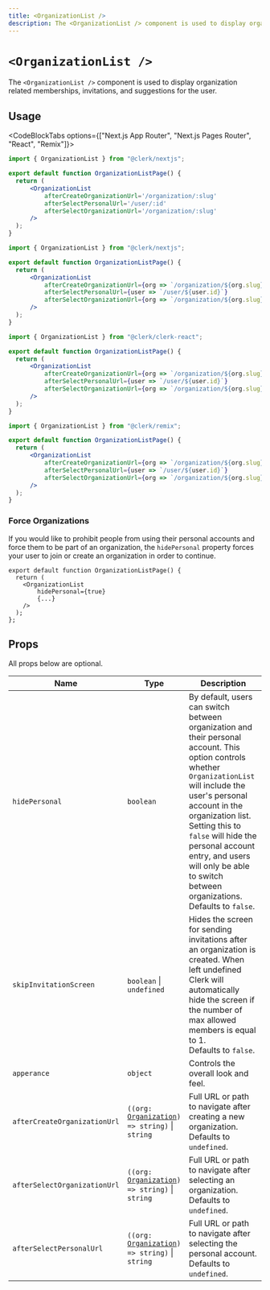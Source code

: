```yaml
---
title: <OrganizationList />
description: The <OrganizationList /> component is used to display organization related memberships, invitations, and suggestions for the user.
---
```


# `<OrganizationList />`

<Images
  alt="Organization List Example"
  width={992}
  height={568}
  src="/docs/images/ui-components/component-org_list.svg"
/>

The `<OrganizationList />` component is used to display organization related memberships, invitations, and suggestions for the user.

## Usage

<CodeBlockTabs options={["Next.js App Router", "Next.js Pages Router", "React", "Remix"]}>
```jsx copy filename="/app/discover/page.[jsx/tsx]"
import { OrganizationList } from "@clerk/nextjs";

export default function OrganizationListPage() {
  return (
      <OrganizationList
          afterCreateOrganizationUrl='/organization/:slug'
          afterSelectPersonalUrl='/user/:id'
          afterSelectOrganizationUrl='/organization/:slug'
      />
  );
}
```

```jsx copy filename="/pages/discover.[jsx/tsx]"
import { OrganizationList } from "@clerk/nextjs";

export default function OrganizationListPage() {
  return (
      <OrganizationList
          afterCreateOrganizationUrl={org => `/organization/${org.slug}`}
          afterSelectPersonalUrl={user => `/user/${user.id}`}
          afterSelectOrganizationUrl={org => `/organization/${org.slug}`}
      />
  );
}
```

```jsx copy filename="discover.tsx"
import { OrganizationList } from "@clerk/clerk-react";

export default function OrganizationListPage() {
  return (
      <OrganizationList
          afterCreateOrganizationUrl={org => `/organization/${org.slug}`}
          afterSelectPersonalUrl={user => `/user/${user.id}`}
          afterSelectOrganizationUrl={org => `/organization/${org.slug}`}
      />
  );
}
```

```jsx copy filename="/route/discover.tsx"
import { OrganizationList } from "@clerk/remix";

export default function OrganizationListPage() {
  return (
      <OrganizationList
          afterCreateOrganizationUrl={org => `/organization/${org.slug}`}
          afterSelectPersonalUrl={user => `/user/${user.id}`}
          afterSelectOrganizationUrl={org => `/organization/${org.slug}`}
      />
  );
}
```
</CodeBlockTabs>

### Force Organizations

If you would like to prohibit people from using their personal accounts and force them to be part of an organization, the `hidePersonal` property forces your user to join or create an organization in order to continue.
```tsx copy filename="organization-portal.tsx"
export default function OrganizationListPage() {
  return (
    <OrganizationList
        hidePersonal={true}
        {...}
    />
  );
};
```

## Props

All props below are optional.

| Name | Type | Description |
| --- | --- | --- |
| `hidePersonal` | `boolean` | By default, users can switch between organization and their personal account. This option controls whether `OrganizationList` will include the user's personal account in the organization list. Setting this to `false` will hide the personal account entry, and users will only be able to switch between organizations.<br />Defaults to `false`.
| `skipInvitationScreen` | `boolean` \| `undefined` | Hides the screen for sending invitations after an organization is created. When left undefined Clerk will automatically hide the screen if the number of max allowed members is equal to 1.<br />Defaults to `false`.
| `apperance` | `object` | Controls the overall look and feel.
| `afterCreateOrganizationUrl` | <code>((org: [Organization][org-ref]) => string)</code> \| `string` | Full URL or path to navigate after creating a new organization.<br />Defaults to `undefined`.
| `afterSelectOrganizationUrl` | <code>((org: [Organization][org-ref]) => string)</code> \| `string` | Full URL or path to navigate after selecting an organization.<br />Defaults to `undefined`.
| `afterSelectPersonalUrl` | <code>((org: [Organization][org-ref]) => string)</code> \| `string` | Full URL or path to navigate after selecting the personal account.<br />Defaults to `undefined`.

[org-ref]: /docs/references/javascript/organization/organization
